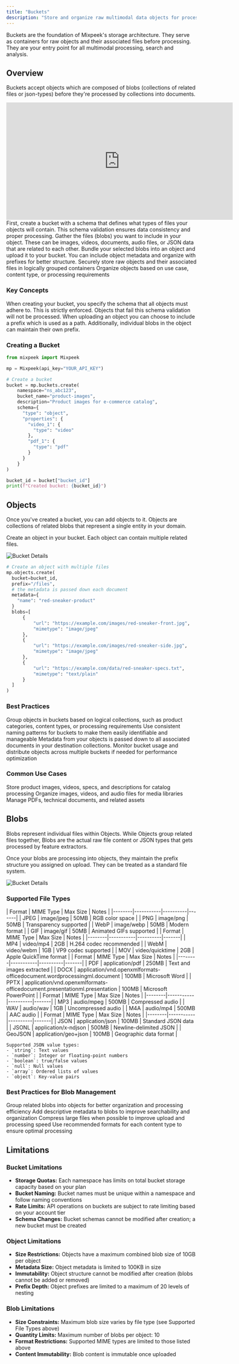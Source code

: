 ```yaml
---
title: "Buckets"
description: "Store and organize raw multimodal data objects for processing"
---
```


<Note>
  Buckets are the foundation of Mixpeek's storage architecture. They serve as containers for raw objects and their associated files before processing. They are your entry point for all multimodal processing, search and analysis.
</Note>

## Overview

Buckets accept objects which are composed of blobs (collections of related files or json-types) before they're processed by collections into documents.


<iframe
  width="600"
  height="310"
  src="https://d8ts56gtwtyh1.cloudfront.net/docs/warehouse/buckets.mp4"
  title="YouTube video player"
  frameborder="0"
  allow="accelerometer; autoplay; muted"
  allowfullscreen
  autoplay
  muted
></iframe>

<Steps>
  <Step title="Define Bucket Schema">
    First, create a bucket with a schema that defines what types of files your objects will contain. This schema validation ensures data consistency and proper processing.
  </Step>
  <Step title="Select Blobs">
    Gather the files (blobs) you want to include in your object. These can be images, videos, documents, audio files, or JSON data that are related to each other.
  </Step>
  <Step title="Upload Blobs as Object">
    Bundle your selected blobs into an object and upload it to your bucket. You can include object metadata and organize with prefixes for better structure.
  </Step>
</Steps>

<CardGroup cols={2}>
  <Card title="Storage Containers" icon="bucket">
    Securely store raw objects and their associated files in logically grouped containers
  </Card>
  
  <Card title="Object Organization" icon="folder-tree">
    Organize objects based on use case, content type, or processing requirements
  </Card>
</CardGroup>

### Key Concepts

<AccordionGroup>
  <Accordion title="Schema Validation" icon="brackets-curly">
    When creating your bucket, you specify the schema that all objects must adhere to. This is strictly enforced. Objects that fail this schema validation will not be processed. 
  </Accordion>

  <Accordion title="Object Prefixes" icon="lock">
    When uploading an object you can choose to include a prefix which is used as a path. Additionally, individual blobs in the object can maintain their own prefix. 
  </Accordion>
</AccordionGroup>

### Creating a Bucket

```python Python
from mixpeek import Mixpeek

mp = Mixpeek(api_key="YOUR_API_KEY")

# Create a bucket
bucket = mp.buckets.create(
    namespace="ns_abc123",
    bucket_name="product-images",
    description="Product images for e-commerce catalog",
    schema={
      "type": "object",
      "properties": {
        "video_1": {
          "type": "video"
        },
        "pdf_1": {
          "type": "pdf"
        }
      }
    }
)

bucket_id = bucket["bucket_id"]
print(f"Created bucket: {bucket_id}")
```

## Objects

Once you've created a bucket, you can add objects to it. Objects are collections of related blobs that represent a single entity in your domain.

Create an object in your bucket. Each object can contain multiple related files.

![Bucket Details](https://d8ts56gtwtyh1.cloudfront.net/docs/warehouse/images/object_upload.jpg)
    
```python
# Create an object with multiple files
mp.objects.create(
  bucket=bucket_id,
  prefix="/files",
  # the metadata is passed down each document
  metadata={
    "name": "red-sneaker-product" 
  }
  blobs=[
      {
          "url": "https://example.com/images/red-sneaker-front.jpg",
          "mimetype": "image/jpeg"
      },
      {
          "url": "https://example.com/images/red-sneaker-side.jpg",
          "mimetype": "image/jpeg"
      },
      {
          "url": "https://example.com/data/red-sneaker-specs.txt",
          "mimetype": "text/plain"
      }
  ]
)
```

### Best Practices

<CardGroup cols={2}>
  <Card title="Logical Grouping" icon="boxes-stacked">
    Group objects in buckets based on logical collections, such as product categories, content types, or processing requirements
  </Card>
  
  <Card title="Naming Conventions" icon="tag">
    Use consistent naming patterns for buckets to make them easily identifiable and manageable
  </Card>

  <Card title="Metadata Usage" icon="route">
    Metadata from your objects is passed down to all associated documents in your destination collections.
  </Card>
  
  <Card title="Resource Optimization" icon="gauge-high">
    Monitor bucket usage and distribute objects across multiple buckets if needed for performance optimization
  </Card>
</CardGroup>

### Common Use Cases

<CardGroup cols={3}>
  <Card title="E-commerce Products" icon="cart-shopping">
    Store product images, videos, specs, and descriptions for catalog processing
  </Card>
  
  <Card title="Media Assets" icon="photo-film">
    Organize images, videos, and audio files for media libraries
  </Card>

  <Card title="Documentation" icon="file-lines">
    Manage PDFs, technical documents, and related assets
  </Card>
</CardGroup>

## Blobs

<Note>
  Blobs represent individual files within Objects. While Objects group related files together, Blobs are the actual raw file content or JSON types that gets processed by feature extractors.
</Note>

Once your blobs are processing into objects, they maintain the prefix structure you assigned on upload. They can be treated as a standard file system.

![Bucket Details](https://d8ts56gtwtyh1.cloudfront.net/docs/warehouse/images/blob_fs.jpg)


### Supported File Types

<Tabs>
  <Tab title="Images">
    | Format | MIME Type | Max Size | Notes |
    |--------|-----------|----------|-------|
    | JPEG | image/jpeg | 50MB | RGB color space |
    | PNG | image/png | 50MB | Transparency supported |
    | WebP | image/webp | 50MB | Modern format |
    | GIF | image/gif | 50MB | Animated GIFs supported |
  </Tab>
  
  <Tab title="Videos">
    | Format | MIME Type | Max Size | Notes |
    |--------|-----------|----------|-------|
    | MP4 | video/mp4 | 2GB | H.264 codec recommended |
    | WebM | video/webm | 1GB | VP9 codec supported |
    | MOV | video/quicktime | 2GB | Apple QuickTime format |
  </Tab>
  
  <Tab title="Documents">
    | Format | MIME Type | Max Size | Notes |
    |--------|-----------|----------|-------|
    | PDF | application/pdf | 250MB | Text and images extracted |
    | DOCX | application/vnd.openxmlformats-officedocument.wordprocessingml.document | 100MB | Microsoft Word |
    | PPTX | application/vnd.openxmlformats-officedocument.presentationml.presentation | 100MB | Microsoft PowerPoint |
  </Tab>
  
  <Tab title="Audio">
    | Format | MIME Type | Max Size | Notes |
    |--------|-----------|----------|-------|
    | MP3 | audio/mpeg | 500MB | Compressed audio |
    | WAV | audio/wav | 1GB | Uncompressed audio |
    | M4A | audio/mp4 | 500MB | AAC audio |
  </Tab>
  
  <Tab title="JSON Data">
    | Format | MIME Type | Max Size | Notes |
    |--------|-----------|----------|-------|
    | JSON | application/json | 100MB | Standard JSON data |
    | JSONL | application/x-ndjson | 500MB | Newline-delimited JSON |
    | GeoJSON | application/geo+json | 100MB | Geographic data format |
    
    Supported JSON value types:
    - `string`: Text values
    - `number`: Integer or floating-point numbers
    - `boolean`: true/false values
    - `null`: Null values
    - `array`: Ordered lists of values
    - `object`: Key-value pairs
  </Tab>
</Tabs>


### Best Practices for Blob Management

<CardGroup cols={2}>
  <Card title="File Organization" icon="folder-tree">
    Group related blobs into objects for better organization and processing efficiency
  </Card>
  
  <Card title="Metadata Usage" icon="tags">
    Add descriptive metadata to blobs to improve searchability and organization
  </Card>
  
  <Card title="Size Optimization" icon="compress">
    Compress large files when possible to improve upload and processing speed
  </Card>
  
  <Card title="Format Selection" icon="arrow-pointer">
    Use recommended formats for each content type to ensure optimal processing
  </Card>
</CardGroup>

## Limitations

### Bucket Limitations
- **Storage Quotas:** Each namespace has limits on total bucket storage capacity based on your plan
- **Bucket Naming:** Bucket names must be unique within a namespace and follow naming conventions
- **Rate Limits:** API operations on buckets are subject to rate limiting based on your account tier
- **Schema Changes:** Bucket schemas cannot be modified after creation; a new bucket must be created

### Object Limitations
- **Size Restrictions:** Objects have a maximum combined blob size of 10GB per object
- **Metadata Size:** Object metadata is limited to 100KB in size
- **Immutability:** Object structure cannot be modified after creation (blobs cannot be added or removed)
- **Prefix Depth:** Object prefixes are limited to a maximum of 20 levels of nesting

### Blob Limitations
- **Size Constraints:** Maximum blob size varies by file type (see Supported File Types above)
- **Quantity Limits:** Maximum number of blobs per object: 10
- **Format Restrictions:** Supported MIME types are limited to those listed above
- **Content Immutability:** Blob content is immutable once uploaded


